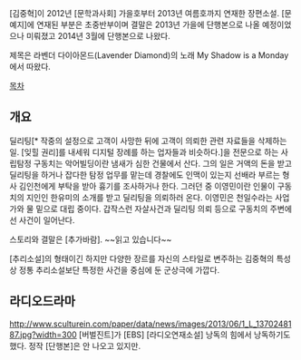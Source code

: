 [김중혁]이 2012년 [문학과사회] 가을호부터 2013년 여름호까지 연재한 장편소설. [문예지]에 연재된 부분은 초중반부이며 결말은 2013년 가을에 단행본으로 나올 예정이었으나 미뤄졌고 2014년 3월에 단행본으로 나왔다.

제목은 라벤더 다이아몬드(Lavender Diamond)의 노래 My Shadow is a Monday에서 따왔다.

[[목차]]
== 개요 ==
딜리팅[* 작중의 설정으로 고객이 사망한 뒤에 고객이 의뢰한 관련 자료들을 삭제하는 일. [잊힐 권리]를 내세워 디지털 장례를 하는 업자들과 비슷하다.]을 전문으로 하는 사립탐정 구동치는 악어빌딩이란 냄새가 심한 건물에서 산다. 그의 일은 거액의 돈을 받고 딜리팅을 하거나 잡다한 탐정 업무를 맡는데 경찰에도 인맥이 있는지 선배라 부르는 형사 김인천에게 부탁을 받아 흉기를 조사하거나 한다. 그러던 중 이영민이란 인물이 구동치의 지인인 한유미의 소개를 받고 딜리팅을 의뢰하러 온다. 이영민은 천일수라는 사업가와 물 밑으로 대립 중이다. 갑작스런 자살사건과 딜리팅 의뢰 등으로 구동치의 주변에선 사건이 일어난다.

스토리와 결말은 [추가바람]. ~~읽고 있습니다~~

[추리소설]의 형태이긴 하지만 다양한 장르를 자신의 스타일로 변주하는 김중혁의 특성 상 정통 추리소설보단 특정한 사건을 중심에 둔 군상극에 가깝다.

== 라디오드라마 ==
http://www.sculturein.com/paper/data/news/images/2013/06/1_L_1370248187.jpg?width=300
[버벌진트]가 [EBS] [라디오연재소설] 낭독의 힘에서 낭독하기도 했다. 정작 [단행본]은 안 나오고 있지만.
